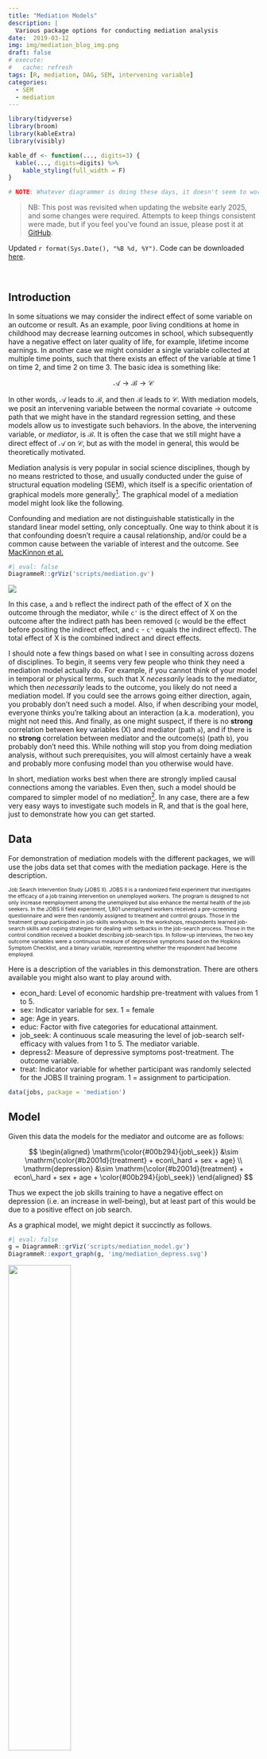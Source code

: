 ```yaml
---
title: "Mediation Models"
description: |
  Various package options for conducting mediation analysis
date:  2019-03-12
img: img/mediation_blog_img.png
draft: false
# execute: 
#   cache: refresh
tags: [R, mediation, DAG, SEM, intervening variable]
categories:
  - SEM
  - mediation
---
```


```r
library(tidyverse)
library(broom)
library(kableExtra)
library(visibly)

kable_df <- function(..., digits=3) {
  kable(..., digits=digits) %>% 
    kable_styling(full_width = F)
}

# NOTE: Whatever diagrammer is doing these days, it doesn't seem to work when rendered, even if it works interactively.
```

> NB: This post was revisited when updating the website early 2025, and some changes were required. Attempts to keep things consistent were made, but if you feel you've found an issue, please post it at [GitHub](http://github.com/m-clark/m-clark.github.io/issues).

Updated `r format(Sys.Date(), "%B %d, %Y")`. Code can be downloaded [here](https://raw.githubusercontent.com/m-clark/m-clark.github.io/master/_posts/2019-03-12-mediation-models/mediation-models-code.R).

<br>

## Introduction

In some situations we may consider the <span class="emph">indirect effect</span> of some variable on an outcome or result.  As an example, poor living conditions at home in childhood may decrease learning outcomes in school, which subsequently have a negative effect on later quality of life, for example, lifetime income earnings. In another case we might consider a single variable collected at multiple time points, such that there exists an effect of the variable at time 1 on time 2, and time 2 on time 3.  The basic idea is something like:

$$\mathcal{A} \rightarrow \mathcal{B} \rightarrow \mathcal{C}$$

In other words, $\mathcal{A}$ leads to $\mathcal{B}$, and then $\mathcal{B}$ leads to $\mathcal{C}$. With <span class="emph">mediation</span> models, we posit an intervening variable between the normal covariate $\rightarrow$ outcome path that we might have in the standard regression setting, and these models allow us to investigate such behaviors.  In the above, the intervening variable, or *mediator*, is $\mathcal{B}$. It is often the case that we still might have a <span class="emph">direct effect</span> of $\mathcal{A}$ on $\mathcal{C}$, but as with the model in general, this would be theoretically motivated. 

Mediation analysis is very popular in social science disciplines, though by no means restricted to those,  and usually conducted under the guise of structural equation modeling (SEM), which itself is a specific orientation of graphical models more generally[^mysem].  The graphical model of a mediation model might look like the following. 

:::{.column-margin}
Confounding and mediation are not distinguishable statistically in the standard linear model setting, only conceptually.  One way to think about it is that confounding doesn't require a causal relationship, and/or could be a common cause between the variable of interest and the outcome. See [MacKinnon et al.](https://www.ncbi.nlm.nih.gov/pmc/articles/PMC2819361/) 
:::

```r
#| eval: false
DiagrammeR::grViz('scripts/mediation.gv')
```

![](img/mediation_basic.png)

In this case, `a` and `b` reflect the indirect path of the effect of $\mathrm{X}$ on the outcome through the mediator, while `c'` is the direct effect of $\mathrm{X}$ on the outcome after the indirect path has been removed (`c` would be the effect before positing the indirect effect, and `c` - `c'` equals the indirect effect).  The <span class="emph" style = "">total effect</span> of $\mathrm{X}$ is the combined indirect and direct effects.

I should note a few things based on what I see in consulting across dozens of disciplines.  To begin, it seems very few people who think they need a mediation model actually do.  For example, if you cannot think of your model in temporal or physical terms, such that $\mathrm{X}$ *necessarily* leads to the mediator, which then *necessarily* leads to the outcome, you likely do not need a mediation model.  If you could see the arrows going either direction, again, you probably don't need such a model.  Also, if when describing your model, everyone thinks you're talking about an interaction (a.k.a. <span class="emph">moderation</span>), you might not need this.  And finally, as one might suspect, if there is no **strong** correlation between key variables ($\mathrm{X}$) and mediator (path `a`), and if there is no **strong** correlation between mediator and the outcome(s) (path `b`), you probably don't need this.  While nothing will stop you from doing mediation analysis, without such prerequisites, you will almost certainly have a weak and probably more confusing model than you otherwise would have.


In short, mediation works best when there are strongly implied causal connections among the variables.  Even then, such a model should be compared to simpler model of no mediation[^modcompare].  In any case, there are a few very easy ways to investigate such models in R, and that is the goal here, just to demonstrate how you can get started.


## Data

For demonstration of mediation models with the different packages, we will use the <span class="objclass">jobs</span> data set that comes with the <span class="pack">mediation</span> package. Here is the description.

<span class="" style='font-size: 75%;'>Job Search Intervention Study (JOBS II). JOBS II is a randomized field experiment that investigates the efficacy of a job training intervention on unemployed workers. The program is designed to not only increase reemployment among the unemployed but also enhance the mental health of the job seekers. In the JOBS II field experiment, 1,801 unemployed workers received a pre-screening questionnaire and were then randomly assigned to treatment and control groups. Those in the treatment group participated in job-skills workshops. In the workshops, respondents learned job-search skills and coping strategies for dealing with setbacks in the job-search process. Those in the control condition received a booklet describing job-search tips. In follow-up interviews, the two key outcome variables were a continuous measure of depressive symptoms based on the Hopkins Symptom Checklist, and a binary variable, representing whether the respondent had become employed.</span>

Here is a description of the variables in this demonstration.  There are others available you might also want to play around with.

- <span class="objclass">econ_hard</span>: Level of economic hardship pre-treatment with values from 1 to 5.
- <span class="objclass">sex</span>: Indicator variable for sex. 1 = female
- <span class="objclass">age</span>: Age in years.
- <span class="objclass">educ</span>: Factor with five categories for educational attainment.
- <span class="objclass">job_seek</span>: A continuous scale measuring the level of job-search self-efficacy with values from 1 to 5. The mediator variable.
- <span class="objclass">depress2</span>: Measure of depressive symptoms post-treatment. The outcome variable.
- <span class="objclass">treat</span>: Indicator variable for whether participant was randomly selected for the JOBS II training program. 1 = assignment to participation.


```r
data(jobs, package = 'mediation')
```


## Model

Given this data the models for the mediator and outcome are as follows:

$$
\begin{aligned}
\mathrm{\color{#00b294}{job\_seek}} &\sim \mathrm{\color{#b2001d}{treatment} + econ\_hard + sex + age} \\
\mathrm{depression} &\sim \mathrm{\color{#b2001d}{treatment} + econ\_hard + sex + age + \color{#00b294}{job\_seek}}
\end{aligned}
$$

Thus we expect the job skills training to have a negative effect on depression (i.e. an increase in well-being), but at least part of this would be due to a positive effect on job search.

As a graphical model, we might depict it succinctly as follows.

```r
#| eval: false
g = DiagrammeR::grViz('scripts/mediation_model.gv')
DiagrammeR::export_graph(g, 'img/mediation_depress.svg')
```

![](img/mediation_depress.png){width=50%}

## Packages

We will look at the following packages to demonstrate how one can conduct mediation analysis in R:

- <span class="pack">mediation</span>
- <span class="pack">lavaan</span>
- <span class="pack">psych</span>
- <span class="pack">brms</span>

While these will be the focus, I'll also note some other alternatives, including Python and Stata.


### mediation

We will start with the <span class="pack">mediation</span> package, as it basically requires no more programming ability to conduct than one possesses already from running standard regression models in R.  The package provides the <span class="emph">average causal mediation effect</span>, defined as follows from the help file and Imai's articles[^imai]:

> The average causal mediation effect (ACME) represents the expected difference in the potential outcome when the mediator took the value that would realize under the treatment condition as opposed to the control condition, while the treatment status itself is held constant.

Note how this definition is focused on expected or predicted values conditional on the treatment value. This notion of <span class="emph">counterfactuals</span>, or what would the observation look like under the opposite setting, has a long history in modeling at this point. Think of it this way, if one is in the treatment group, they would have a specific value for the mediator, and, given that, they would then have a specific expected value for the outcome. However, we could posit the same observation as being in the control group as well, and assess the effect on the outcome through the mediator just the same.  We can assess the <span class="emph" style = "">potential outcomes</span> while holding the treatment constant.  Thinking of outcome changes given the value of the mediator makes no assumption about the model type. This is how the <span class="pack">mediation</span> package is able to incorporate different models for the mediator vs. the outcome.  For example, the mediator could be binary, requiring a logistic regression model, while the outcome model might be a survival model.  

:::{.column-margin}
As this document is a tools-based demo and not for depth, see the works of [Judea Pearl](http://bayes.cs.ucla.edu/jp_home.html) for more details.
:::


In our example, we will stick with standard (normal) linear models.  Note also, that while our treatment is a binary variable, this generalizes to the continuous case, where we consider the result of a one unit movement on the 'treatment'.  For the <span class="pack">mediation</span> package to work, we simply run our respective models for the mediator and outcome, then use the <span class="func">mediate</span> function to get the final result.  

```r
library(mediation)

model_mediator <- lm(job_seek ~ treat + econ_hard + sex + age, data = jobs)
model_outcome  <- lm(depress2 ~ treat + econ_hard + sex + age + job_seek, data = jobs)

# Estimation via quasi-Bayesian approximation
# ?mediate
mediation_result <- mediate(
  model.m = model_mediator, 
  model.y = model_outcome, 
  sims = 500,
  treat = "treat",
  mediator = "job_seek"
)

detach(package:mediation)
detach(package:MASS)
```


:::{.column-margin}
The result is based on simulations of a multivariate normal draw of the coefficients given their estimated covariance matrix. The algorithm is summarized as follows (from Imai et al. 2010)

1. Fit models for the observed outcome and mediator variables.
2. Simulate model parameters from their sampling distribution.
3. Repeat the following three steps: 
    (a) simulate the potential values of the mediator, 
    (b) simulate the potential outcomes given the simulated values of the mediator, 
    (c) compute the causal mediation effects.
4. Compute summary statistics such as point estimates and confidence intervals.

With this approach we can obtain the average difference and corresponding quantiles based on the simulated draws.
:::

```r
summary(mediation_result)
plot(mediation_result)
```

```r
# from the print method; sadly, the summary object is not returned by summary or print
smat <- c(mediation_result$d1, mediation_result$d1.ci, mediation_result$d1.p)
smat <- rbind(smat, c(mediation_result$z0, mediation_result$z0.ci, mediation_result$z0.p))
smat <- rbind(smat, c(mediation_result$tau.coef, mediation_result$tau.ci, mediation_result$tau.p))
smat <- rbind(smat, c(mediation_result$n0, mediation_result$n0.ci, mediation_result$n0.p))
rownames(smat) <- c("ACME", "ADE", "Total Effect", "Prop. Mediated")
colnames(smat) <- c("Estimate", 
                    paste(95, "% CI Lower", sep = ""), 
                    paste(95, "% CI Upper", sep = ""), 
                    "p-value")

smat %>% as_tibble(rownames = ' ') %>% kable_df()

# mediation:::plot.mediate(mediation_result, bty='none', col = 'gray75', lwd = 5, cex = 2, col.axis='gray50')
# # axis(side = 2, col='gray92', labels = F, tick = F)
# axis(side = 1, col='gray92', labels = F)

smat %>% 
  as_tibble(rownames = 'Effect') %>% 
  filter(Effect != 'Prop. Mediated') %>% 
  ggplot(aes(x = Effect, y = Estimate)) +
  geom_hline(aes(yintercept=0), alpha = .25) + 
  geom_pointrange(aes(ymin = `95% CI Lower`, ymax=`95% CI Upper`, color=Effect),
                  fatten = 3,
                  size=2,
                  show.legend = F)  +
  scico::scale_color_scico_d(begin = .25, end = .75) +
  coord_flip() +
  theme_trueMinimal()
```

The results above demonstrate that the ACME is not statistically distinct from zero, or no mediation. The average direct effect is negative but likewise not statistically notable, neither is the total effect (indirect + direct effect).  Also provided is the soi disant 'proportion mediated', which is the ratio of the indirect effect to the total.  However this is not a proportion, and can even be negative, and so is mostly a meaningless number.

#### Pros

- Standard R models and syntax
- Multiple types of models for both mediator and outcome
- Provides multiple results simultaneously
- Good documentation and associated articles are freely available
- Can do 'moderated' mediation 


#### Limitations

- Use of MASS[^mass]
- Simple random effects models
- Functionality maybe limited with some model complexities
- No latent variable capabilities

### lavaan


In the specific case where both mediation and outcome models are standard linear models with a normal distribution for the target variable, the indirect effect is equivalent to the product of the `a` and `b` paths in the previous diagram.  The direct effect is the `c'` path.  A comparison of standalone direct effect, which we might call `c`, vs this estimated direct effect in the mediation model `c'`, is such that `c - c' = a*b`.  What was mentioned earlier might now be more clear, if either `a` or `b` are nearly zero, then the indirect effect can only be nearly zero, so it is prudent to investigate such relationships beforehand.

:::{.column-margin}
<img src="img/mediation_basic.png" style="display:block; margin:0 0; width:150%">
:::

This product-of-paths (or difference in coefficients) approach is the one we will take with the <span class="pack">lavaan</span> package, and in fact, as of this writing, that is our only way of going about it.  <span class="pack">lavaan</span> is specifically geared toward structural equation modeling, such as factor analysis, growth models, and mediation models like we're conducting here, and is highly recommended for such models. While it is limited to the standard linear model case to assess mediation, it is the only one of our tools that can incorporate latent variables readily[^cfabrms].  For example, we could have our depression outcome as a latent variable underlying the individual questionnaire items.  In addition, we could also incorporate multiple mediators and multiple outcomes.

:::{.column-margin}
<span class="pack">lavaan</span> can still estimate the model with binary or ordinal variables, there just is no way to produce the proper indirect effect, at least not without a lot more effort.

:::

To keep things as we have been discussing, I will label the `a`, `b` and `c'` paths in <span class="pack">lavaan</span> according to how they have been depicted previously.  Otherwise <span class="pack">lavaan</span> is very easy to use, and in the case of observed variables, uses standard R formula notation for the models. Beyond that we define the effects of interest that we want to calculate with the `:=` operator. We specify the model in its entirety as a simple character string, then use the <span class="func">sem</span> function to do the analysis.

```r
library(lavaan)

sem_model = '
  job_seek ~ a*treat + econ_hard + sex + age
  depress2 ~ c*treat + econ_hard + sex + age + b*job_seek
 
  # direct effect
  direct := c
 
  # indirect effect
  indirect := a*b
 
  # total effect
  total := c + (a*b)
'

model_sem = sem(sem_model, data=jobs, se='boot', bootstrap=500)
summary(model_sem, rsq=T)  # compare with ACME in mediation
```

We see the same output before and can compare our `indirect` parameter to the ACME we had before, the `direct` effect is compared to the ADE, and the `total` compares to the previous total effect.  The values are essentially the same.

Note also that the output shows the $R^2$ value for both models. In the case of `job_seek`, we can see that the reason we're not finding much in the way of mediation is because the covariates involved do not explain any variation in the mediator to begin with.  Preliminary investigation would have saved us the trouble in this case.


#### Pros

- Can handle multiple mediators
- Can handle multiple 'treatments'
- Can handle multiple outcomes
- Can use latent variables
- Some multilevel support
- Can do moderated mediation and mediated moderation (though not for latent variables)

#### Limitations

- Requires additional coding to estimate the indirect effect
- Single random effects
- While the models could incorporate binary or ordinal variables for the mediator/outcomes, there is no straightforward way to calculate the indirect effect in the manner of the <span class="pack">mediation</span> package in those settings.



### piecewiseSEM

The <span class="pack" style = "">piecewiseSEM</span> package works very similar to the <span class="pack" style = "">mediation</span> package.  The nice thing about this relative to the <span class="pack" style = "">mediation</span> package is that <span class="pack" style = "">piecewiseSEM</span> can handle additional types of  models, as well as provide additional output (e.g. standardized results), additional options (e.g. multigroup, correlated residuals), and visualization of the model.

```r
library(piecewiseSEM)

model_mediator <- lm(job_seek ~ treat + econ_hard + sex + age, data = jobs)
model_outcome  <- lm(depress2 ~ treat + econ_hard + sex + age + job_seek, data = jobs)

mediation_result <-  psem(model_mediator, model_outcome, data = jobs)

summary(mediation_result)
```

We can use it's plotting capabilities to create a quick visualization of the model.

:::{.column-margin}
The plot is using <span class="pack" style = "">Diagrammer</span> and <span class="pack" style = "">graphviz</span> under the hood, which is appealing to me as I use those anyway, so could use the generated code as a starting point.
:::

```r
#| eval: false
plot(mediation_result)
```

![](img/mediation_piecewise.png){width=50%}

Unfortunately, there is no automatic way to calculate the indirect effects at present, so one would have to bootstrap the results by hand.

:::{.column-margin}
There used to be a package to calculate indirect effects of a <span class="pack" style = "">psem</span>  object, semEff, but it currently [doesn't work](https://github.com/murphymv/semEff/issues/5).
:::

```r
# save for later in case it comes around, but developer is not on GH since
# covid, and not responding to issues. https://github.com/murphymv/semEff/issues/5
library(semEff)

test = semEff(mediation_result, predictors = 'treat', bci.arg = list(R = 10), data = jobs, parallel = 'no')
```





#### Pros

- Standard R models and syntax
- Multiple types of models for both mediator and outcome
- Some SEM-style results (e.g. fit, standardized coefficients, AIC)
- Quick plot of results
- Can handle multiple mediators, 'treatments', and outcomes

#### Limitations

- Doesn't automatically calculate indirect effects
- No latent variable capabilities



### psych

The <span class="pack">psych</span> package takes advantage of the fact that in the standard linear model case, one can obtain the results via the appropriate regression models based on the covariance matrices alone.  It's very similar to <span class="pack">lavaan</span>, although using an ordinary least squares approach as opposed to maximum likelihood.  The nice thing here is a syntax that allows you to focus only on the effect of interest, or include everything, which is nice if you were interested in the indirect effects for economic hardship, age, and sex as well.  

For this demo we'll use the cleaned up version using the `-`, instead of `+`, for the non-treatment effects.  This just means they are included with the models, but results are not shown concerning them.  The mediator is identified with `()`. Another bonus is a quick plot of the results, showing the difference between the unadjusted and adjusted direct effects, and the appropriate bootstrapped interval.

```r
library(psych)

mediation_psych = mediate(
  depress2 ~ treat + (job_seek) - econ_hard - sex - age, 
  data = jobs,
  n.iter = 500
)

mediation_psych
summary(mediation_psych)

detach(package:psych)
# detach(package:MASS)
```

Same results, different packaging, but possibly the easiest route yet as it only required one function call.  The <span class="pack">psych</span> package also handles multiple mediators and outcomes as a bonus.


#### Pros

- Easiest syntax, basically a one line model
- Quick plot of results
- Can handle multiple mediators, 'treatments', and outcomes
- Can do 'moderated' mediation 


#### Limitations

- Limited to standard linear model (`lm`)
- Use of MASS

### brms

For our next demo we come to what I feel is the most powerful package, <span class="pack">brms</span>.  The name stands for Bayesian Regression Modeling with Stan, and Stan is a powerful probabilistic programming language for Bayesian analysis.  I won't go into details about Bayesian analysis, but feel free to see [my document](https://m-clark.github.io/bayesian-basics/) that does.

We generally do as we have before, specifying the mediator model and the outcome model.  <span class="pack">brms</span> doesn't do anything special for mediation analysis, but its <span class="func">hypothesis</span> function can allow us to test the product-of-paths approach.  Furthermore, the <span class="pack">sjstats</span> package will essentially provide the results in the same way the <span class="pack">mediation</span> package does for us, and for that matter, the <span class="pack">mediation</span> package is basically an attempt at a Bayesian solution using frequentist methods anyway.  If we did have different distributions for the outcome and mediator, we'd have an relatively easy time getting these average prediction values and their differences, as Bayesian approaches are always thinking about posterior predictive distributions.  In any case, here is the code.

```r
library(brms)

model_mediator <- bf(job_seek ~ treat + econ_hard + sex + age)
model_outcome  <- bf(depress2 ~ treat + job_seek + econ_hard + sex + age)

med_result = brm(
  model_mediator + model_outcome + set_rescor(FALSE), 
  data = jobs
)
save(med_result, file = 'data/mediation_brms.RData')
```


```r
load('data/mediation_brms.RData')
summary(med_result)

# using brms we can calculate the indirect effect as follows
# hypothesis(med_result, 'jobseek_treat*depress2_job_seek = 0')

# bayestestR provides similar printing as the mediation package
# print(bayestestR::mediation(med_result), digits=4)
```
```r
# previous kable tried to print the actual posterior dist; switched to gt
bayestestR::mediation(med_result) %>% 
  gt::gt() %>% 
  gt::fmt_number(decimals = 2)
```


In the output, anything with `jobseek_*` is a result for the mediator model, while `depress2_*` is for the outcome.  We have the same old story at this point, but with the Bayesian approach we have more fun things to look at.  For example, we can see that we aren't actually capturing the skewness of depression outcome well. Our predicted values vs. the observed don't quite match up.  We're a little better for the mediator, but perhaps still a little high with some of our model-based predictions.



```r
library(brms)
pp_check(med_result, resp = 'depress2') + ggtitle('Depression Outcome')
pp_check(med_result, resp = 'jobseek') + ggtitle('Mediator')
```

:::{.column-margin}
The faint lines (`yrep`) are posterior predictive draws.
:::

#### Pros

- Straightforward syntax
- Extremely powerful- Models are mostly limited to one's imagination
- Basically does what the <span class="pack">mediation</span> package approximates
- All the perks of Bayesian inference: diagnostics, posterior predictive checks, model comparison, etc.

#### Limitations

- Slower to estimate
- 'By-hand' calculations needed for going beyond the standard linear model, but this is already a common approach from the Bayesian perspective
- Some comfort with the Bayesian approach required


## More complexity

Some of the packages mentioned can handle more complex models or provide additional approaches to investigate indirect effects.

### Interactions

Some models involve interactions either for the mediation model or outcome, and unfortunately this is often referred to as mediated moderation or moderated mediation. I personally don't see the advantage to giving ambiguous names to what otherwise might be a straightforward concept (if still not-so-straightforward model), but that ship sailed long ago.  I'm not going to go into the details, but the idea is that you might have an interaction term somewhere in the model, and the interaction might involve the treatment variable, the mediator, or both.

Suffice it to say, since we're using standard modeling tools like `lm` and extensions of it, incorporating interactions is trivial for all of the above packages, but the product-of-paths type of approach doesn't hold (`a*b != c'`).

### Generalized Linear Models

In some cases our mediator or outcome may be binary, count, or something where assuming a normal distribution might not be the best idea.  Or we might want to investigate nonlinear relationships among the treatment/mediator/outcome.  Or we might have data that has correlated observations like repeated measurements or similar.  The <span class="pack">mediation</span> package prides itself on this in particular, but <span class="pack">brms</span> can do anything it can do and more, though you might have to do a little more work to actually calculate the result.  <span class="pack">lavaan</span> can actually do a limited set of models for binary and ordinal variables, but getting the appropriate indirect estimate would require a very tedious by-hand approach.

### Missing data

Often when dealing with such data, especially in the social sciences, data is often missing on any of the covariates.  Sometimes we can drop these if there isn't too many, but in other cases we will want to do something about it.  The packages <span class="pack">lavaan</span>, <span class="pack">psych</span>, and <span class="pack">brms</span> provide one or more ways to deal with the situation (e.g. multiple imputation).




## Alternatives

We have been depicting the models as networks of nodes, with arcs/edges/paths connecting them.  Our discussion revolves around what are called <span class="emph">Directed Acyclic Graphs</span> (DAG) where the arrows can only go one direction with no feedback loops.  The result of any outcome variable is a function of the arrows preceding it, and conditionally independent of others.  Some theoretical models may relax this, and others may have no arrows at all, i.e. are <span class="emph">undirected</span>, such that we are interested in just the connections (e.g. with some social networks).



### bnlearn

The <span class="pack">bnlearn</span> package allows investigation of directed, partially directed, and undirected graphs.  In terms of DAGs, we can use it to essentially duplicate the mediation models we've been discussing.  The nice thing though is that this package will efficiently test paths for inclusion rather than assume them, but we can still impose theoretical constraints as needed.  Not only can we then search for the paths of interest in a principled way with <span class="emph">bayesian networks</span> and Pearl's causal graph theory as a basis, we also will have tools to further avoid overfitting via cross-validation. 

For the initial model, we'll make sure that paths exist between treatment - mediator, treatment - outcome, and mediator - outcome (the <span class="emph">whitelist</span>).  We will disallow nonsensical paths like having arrows to the treatment (which was randomly assigned), sex, economic hardship, and age (the <span class="emph">blacklist</span>).  Otherwise, we'll see what the data suggests.

```r
whitelist = data.frame(
  from = c('treat', 'treat', 'job_seek'),
  to   = c('job_seek', 'depress2', 'depress2')
)

blacklist = expand.grid(
  from = colnames(mediation_result$model.y$model),
  to   = c('treat', 'sex', 'age', 'econ_hard')
)

# For simpler output we'll use treatment and sex as numeric (explained later)
library(dplyr)

jobs_trim = jobs %>% 
  select(depress2, treat, econ_hard, sex, age, job_seek) %>% 
  mutate(
    treat = as.numeric(jobs$treat),
    sex = as.numeric(jobs$sex)
    )


# extract path coefficients if desired
# parameters = bn.fit(model, jobs_trim)
# parameters$job_seek
# parameters$econ_hard
# parameters$depress2
```

```r
library(bnlearn)

model = gs(jobs_trim, whitelist = whitelist, blacklist = blacklist)

plot(model)
```



We see in the plot that things have changed a bit.  For example, age now only relates to job seeking self-efficacy, and sex only has an effect on depression.

If we restrict the paths to only be what they are in our previous examples, we'd get the same results.

```r
library(bnlearn)

whitelist = data.frame(
  from = c('treat', 'age', 'sex', 'econ_hard', 'treat', 'job_seek', 'age', 'sex', 'econ_hard'),
  to   = c('job_seek', 'job_seek','job_seek','job_seek', 'depress2', 'depress2', 'depress2', 'depress2', 'depress2')
)

blacklist = expand.grid(
  from = colnames(mediation_result$model.y$model),
  to   = c('treat', 'sex', 'age', 'econ_hard')
)

# this no longer guarantees DAG. see note in ?gs; use cextend as below
model = gs(
  jobs_trim,
  whitelist = whitelist,
  blacklist = blacklist,
  undirected = FALSE  
)
plot(model)

parameters = bn.fit(cextend(model), jobs_trim)

parameters$depress2$coefficients
parameters$job_seek$coefficients
```

The main thing to note is that the estimated parameters equal the same thing we got with previous packages.  It's essentially equivalent to using <span class="pack">lavaan</span> with the default maximum likelihood estimator.

If we use treatment and sex as factors, <span class="pack">bnlearn</span> will produce conditional models that are different depending on the factor value taken.  In other words, one would have a separate model for when `treatment == 'treatment'` and one for when `treatment == control`. In our case, this would be identical to allowing everything to interact with treatment, e.g. `lm( job_seek ~ treat * (econ_hard + sex + age))`, and likewise for the depression model.  This would extend to potentially any binary variable (e.g. including sex).  If the mediator is a binary variable, this is likely what we'd want to do.

### Python

CSCAR director Kerby Shedden has given a Python workshop on mediation models, so I show the <span class="pack">statsmodels</span> implementation here.  It follows the Imai approach and so can be seen as the Python version of the <span class="pack">mediation</span> package.  The output is essentially the same as what you would have using treatment as a factor variable, where you get separate results for each treatment category.  This is unnecessary for our demo, so you can just compare the 'average' results to the previous <span class="pack">mediation</span> package results.


```r
# library("reticulate")
# knitr::opts_chunk$set(python.reticulate=FALSE)
```

```r
# reticulate::use_condaenv('~/opt/anaconda3/bin/python3')
```

```python
import statsmodels.api as sm
from statsmodels.stats.mediation import Mediation
import numpy as np
import pandas as pd

jobs = pd.read_csv('data/jobs.csv')

outcome_model = sm.OLS.from_formula("depress2 ~ treat + econ_hard + sex + age + job_seek",
                                    data = jobs)

mediator_model = sm.OLS.from_formula("job_seek ~ treat + econ_hard + sex + age",
                                     data = jobs)

med = Mediation(outcome_model, mediator_model, "treat", "job_seek")

med_result = med.fit(n_rep = 500)

print(np.round(med_result.summary(), decimals = 3))
```





### Stata

Finally, I provide an option in Stata using its `sem` command. Stata makes it easy to get the indirect effects in this example, but it does so for every covariate, so the output is a bit verbose to say the least[^stataopts].  For those working with Stata, they do not need a separate SEM package to get these sorts of results.

```stata

use "data\jobs.dta"

sem (job_seek <- treat econ_hard sex age) (depress2 <- treat econ_hard sex age job_seek), cformat(%9.3f) pformat(%5.2f)

estat teffects, compact cformat(%9.3f) pformat(%5.2f)
```

```r
cat(
  "
. use 'data\\jobs.dta'

. 
. sem (job_seek <- treat econ_hard sex age) (depress2 <- treat econ_hard sex age job_seek), 
cformat(%9.3f) pformat(%5.2f)

Endogenous variables

Observed:  job_seek depress2

Exogenous variables

Observed:  treat econ_hard sex age

Fitting target model:

Iteration 0:   log likelihood = -7711.0956  
Iteration 1:   log likelihood = -7711.0956  

Structural equation model                       Number of obs     =        899
Estimation method  = ml
Log likelihood     = -7711.0956

------------------------------------------------------------------------------
             |                 OIM
             |      Coef.   Std. Err.      z    P>|z|     [95% Conf. Interval]
-------------+----------------------------------------------------------------
Structural   |
  job_seek   |
       treat |      0.066      0.051     1.28    0.20       -0.035       0.166
   econ_hard |      0.053      0.025     2.17    0.03        0.005       0.101
         sex |     -0.008      0.049    -0.16    0.88       -0.103       0.088
         age |      0.005      0.002     1.98    0.05        0.000       0.009
       _cons |      3.671      0.125    29.41    0.00        3.426       3.915
  -----------+----------------------------------------------------------------
  depress2   |
    job_seek |     -0.240      0.028    -8.52    0.00       -0.295      -0.185
       treat |     -0.040      0.043    -0.93    0.35       -0.125       0.045
   econ_hard |      0.149      0.021     7.16    0.00        0.108       0.189
         sex |      0.107      0.041     2.60    0.01        0.026       0.187
         age |      0.001      0.002     0.33    0.74       -0.003       0.004
       _cons |      2.208      0.148    14.96    0.00        1.918       2.497
-------------+----------------------------------------------------------------
var(e.job_~k)|      0.524      0.025                         0.478       0.575
var(e.depr~2)|      0.373      0.018                         0.340       0.409
------------------------------------------------------------------------------
LR test of model vs. saturated: chi2(0)   =      0.00, Prob > chi2 =      .

. 
. estat teffects, compact cformat(%9.3f) pformat(%5.2f)


Direct effects
------------------------------------------------------------------------------
             |                 OIM
             |      Coef.   Std. Err.      z    P>|z|     [95% Conf. Interval]
-------------+----------------------------------------------------------------
Structural   |
  job_seek   |
       treat |      0.066      0.051     1.28    0.20       -0.035       0.166
   econ_hard |      0.053      0.025     2.17    0.03        0.005       0.101
         sex |     -0.008      0.049    -0.16    0.88       -0.103       0.088
         age |      0.005      0.002     1.98    0.05        0.000       0.009
  -----------+----------------------------------------------------------------
  depress2   |
    job_seek |     -0.240      0.028    -8.52    0.00       -0.295      -0.185
       treat |     -0.040      0.043    -0.93    0.35       -0.125       0.045
   econ_hard |      0.149      0.021     7.16    0.00        0.108       0.189
         sex |      0.107      0.041     2.60    0.01        0.026       0.187
         age |      0.001      0.002     0.33    0.74       -0.003       0.004
------------------------------------------------------------------------------


Indirect effects
------------------------------------------------------------------------------
             |                 OIM
             |      Coef.   Std. Err.      z    P>|z|     [95% Conf. Interval]
-------------+----------------------------------------------------------------
Structural   |
  job_seek   |
  -----------+----------------------------------------------------------------
  depress2   |
       treat |     -0.016      0.012    -1.26    0.21       -0.040       0.009
   econ_hard |     -0.013      0.006    -2.10    0.04       -0.025      -0.001
         sex |      0.002      0.012     0.16    0.88       -0.021       0.025
         age |     -0.001      0.001    -1.93    0.05       -0.002       0.000
------------------------------------------------------------------------------


Total effects
------------------------------------------------------------------------------
             |                 OIM
             |      Coef.   Std. Err.      z    P>|z|     [95% Conf. Interval]
-------------+----------------------------------------------------------------
Structural   |
  job_seek   |
       treat |      0.066      0.051     1.28    0.20       -0.035       0.166
   econ_hard |      0.053      0.025     2.17    0.03        0.005       0.101
         sex |     -0.008      0.049    -0.16    0.88       -0.103       0.088
         age |      0.005      0.002     1.98    0.05        0.000       0.009
  -----------+----------------------------------------------------------------
  depress2   |
    job_seek |     -0.240      0.028    -8.52    0.00       -0.295      -0.185
       treat |     -0.056      0.045    -1.24    0.21       -0.144       0.032
   econ_hard |      0.136      0.022     6.31    0.00        0.094       0.178
         sex |      0.109      0.043     2.55    0.01        0.025       0.192
         age |     -0.000      0.002    -0.22    0.82       -0.004       0.004
------------------------------------------------------------------------------
  "
)
```

## Summary

Models with indirect effects require careful theoretical consideration to employ for data analysis.  However, if the model is appropriate for your data situation, it is quite easy to get results from a variety of packages in R. Furthermore, one does not need to use a structural equation modeling package to conduct an analysis with indirect effects, and in fact, one can get far using standard R syntax.  For strictly observed, i.e. no latent, variables, no SEM tool is necessary, or even recommended.

$$\mathcal{Enjoy\ your\ model\ exploration!}$$

##### Package comparison summarized

The following table may help one decide which package to use for their needs given their theoretical considerations.

```r
tibble(
  Automatic = c('•','', '', '•','•<sup>*</sup>'),
  `Multiple Treatments<sup>&#x263a</sup>` = c('•','•','•','•', '•'),
  `Multiple Mediators` = c('•','•','•','•', '•'),
  `Multiple Outcomes` = c('','•','•','•', '•'),
  `Beyond SLM<sup>&dagger;</sup>` = c('•','•','•','', '•'),
  `Random Effects` =  c('•','•','•','', '•'),
  `Missing Values` = c('','•','','•*', '•'),
  `Latent Variables` = c('','•','','', '•*'),
) %>% 
  t() %>% 
  as_tibble(rownames = ' ') %>% 
  rename(mediation = V1,
         lavaan = V2,
         piecewiseSEM = V3,
         psych = V4,
         brms = V5) %>% 
  kable(format = 'html', escape = F) %>% 
  kable_styling(full_width = F) %>% 
  footnote(symbol = c('approximately, with some caveats', 'May require rerunning aspects of the model', "Standard linear model, as estimated by `lm`"),
           symbol_manual = c('*', '<sup>&#x263a</sup>', '<sup>&dagger;</sup>'))

```


<!-- footnotes -->
[^mysem]: I have a much more [detailed document on SEM](https://m-clark.github.io/sem/), including mediation analysis.

[^mass]: <span class="pack">MASS</span> has been superseded by others for over a decade at this point, and it mostly just tends to muck up your <span class="pack" style = "">tidyverse</span> and other packages when it's loaded.  It's a fine package (and was great back in the day), but if you want to use it in a package, it would be good to not load it (or other packages) in the environment just to use a function or two.  I mostly just see it used for <span class="func">mvrnorm</span> (multivariate normal distribution) and <span class="func">glm.nb</span>, but there are other packages with that functionality that would provide additional benefits, and not mask <span class="pack">dplyr</span> functions, which are among the most commonly used in the R community. 

[^cfabrms]: [<span class="pack">brms</span> is working on it](https://github.com/paul-buerkner/brms/issues/304).

[^modcompare]: For some reason you don't see this in practice much, and one wonders what was done to make the data amenable to such a model if it wasn't warranted.

[^imai]: Imai makes his articles available at his [website](https://imai.fas.harvard.edu/projects/mechanisms.html).

[^stataopts]: The options in the code are there to suppress/minimize what can be.